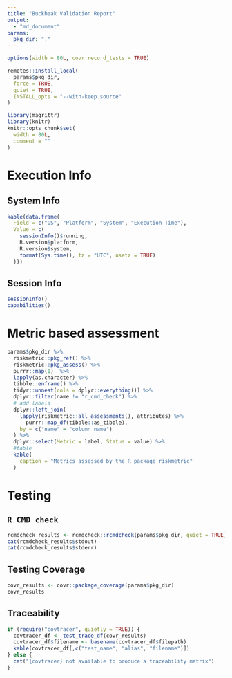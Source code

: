 ```yaml
---
title: "Buckbeak Validation Report"
output:
  - "md_document"
params:
  pkg_dir: "."
---
```



```r
options(width = 80L, covr.record_tests = TRUE)

remotes::install_local(
  params$pkg_dir,
  force = TRUE,
  quiet = TRUE,
  INSTALL_opts = "--with-keep.source"
)

library(magrittr)
library(knitr)
knitr::opts_chunk$set(
  width = 80L,
  comment = ""
)
```


# Execution Info

## System Info

```r
kable(data.frame(
  Field = c("OS", "Platform", "System", "Execution Time"),
  Value = c(
    sessionInfo()$running,
    R.version$platform,
    R.version$system,
    format(Sys.time(), tz = "UTC", usetz = TRUE)
  )))
```

## Session Info

```r
sessionInfo()
capabilities()
```

# Metric based assessment

```r
params$pkg_dir %>%
  riskmetric::pkg_ref() %>%
  riskmetric::pkg_assess() %>%
  purrr::map(1)  %>% 
  lapply(as.character) %>%
  tibble::enframe() %>% 
  tidyr::unnest(cols = dplyr::everything()) %>%
  dplyr::filter(name != "r_cmd_check") %>%
  # add labels
  dplyr::left_join(
    lapply(riskmetric::all_assessments(), attributes) %>%
      purrr::map_df(tibble::as_tibble),
    by = c("name" = "column_name")
  ) %>%
  dplyr::select(Metric = label, Status = value) %>%
  #table
  kable(
    caption = "Metrics assessed by the R package riskmetric"
  )
```

# Testing

## `R CMD check`

```r
rcmdcheck_results <- rcmdcheck::rcmdcheck(params$pkg_dir, quiet = TRUE)
cat(rcmdcheck_results$stdout)
cat(rcmdcheck_results$stderr)
```

## Testing Coverage

```r
covr_results <- covr::package_coverage(params$pkg_dir)
covr_results
```

## Traceability

```r
if (require("covtracer", quietly = TRUE)) {
  covtracer_df <- test_trace_df(covr_results)
  covtracer_df$filename <- basename(covtracer_df$filepath)
  kable(covtracer_df[,c("test_name", "alias", "filename")])  
} else {
  cat("{covtracer} not available to produce a traceability matrix")
}
```
